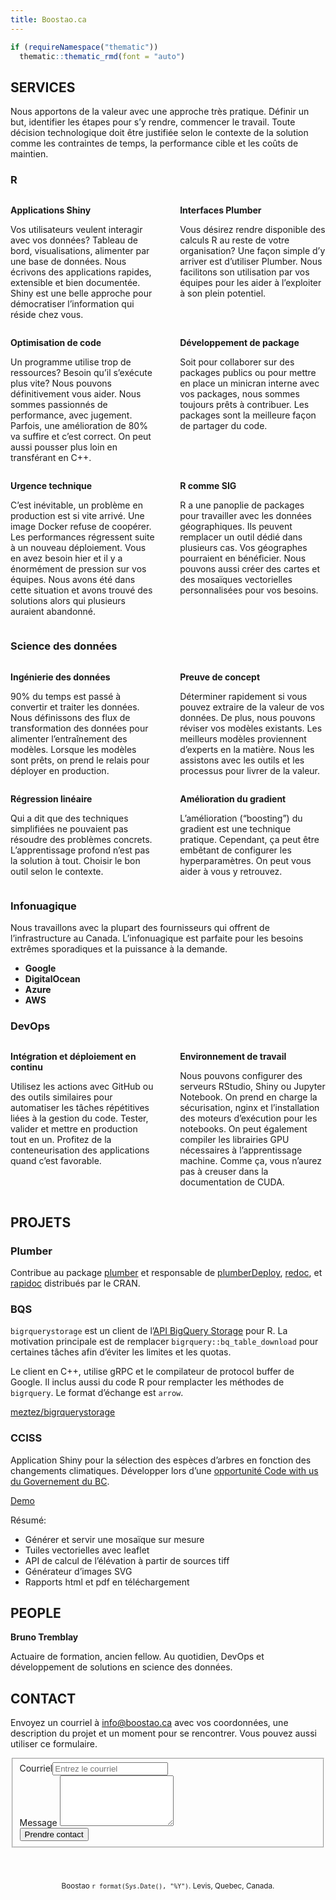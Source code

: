 ```yaml
---
title: Boostao.ca
---
```


```r
if (requireNamespace("thematic")) 
  thematic::thematic_rmd(font = "auto")
```

<style>
  .section-head h2, h6 {
     text-align:center;
     margin-top:0;
     padding-bottom:25px;
  }
  .nav-tabs {
    justify-content: center !important;
  }
  body {
    padding-bottom: 5px !important
  }
</style>

## <span class="ion ion-forward" style="transform: scale(1, -1);"></span> SERVICES {.tabset .tabset-fade .section-head}

Nous apportons de la valeur avec une approche très pratique. Définir un but, identifier les étapes pour s'y rendre, commencer le travail. Toute décision technologique doit être justifiée selon le contexte de la solution comme les contraintes de temps, la performance cible et les coûts de maintien.

### R

:::: {style="display: flex;"}
::: {style="flex:0.5;padding-right:2vw"}
**Applications Shiny** <span class="ion ion-star"></span>

Vos utilisateurs veulent interagir avec vos données? Tableau de bord, visualisations, alimenter par une base de données. Nous écrivons des applications rapides, extensible et bien documentée. Shiny est une belle approche pour démocratiser l'information qui réside chez vous. 
:::
::: {style="flex:0.5;padding-left:2vw"}
**Interfaces Plumber** <span class="ion ion-wrench"></span>

Vous désirez rendre disponible des calculs R au reste de votre organisation? Une façon simple d'y arriver est d'utiliser Plumber. Nous facilitons son utilisation par vos équipes pour les aider à l'exploiter à son plein potentiel.
:::
::::
:::: {style="display: flex;"}
::: {style="flex:0.5;padding-right:2vw"}
**Optimisation de code** <span class="ion ion-code-working"></span>

Un programme utilise trop de ressources? Besoin qu'il s'exécute plus vite? Nous pouvons définitivement vous aider. Nous sommes passionnés de performance, avec jugement. Parfois, une amélioration de 80% va suffire et c'est correct. On peut aussi pousser plus loin en transférant en C++.
:::
::: {style="flex:0.5;padding-left:2vw"}
**Développement de package** <span class="ion ion-pull-request"></span>

Soit pour collaborer sur des packages publics ou pour mettre en place un minicran interne avec vos packages, nous sommes toujours prêts à contribuer. Les packages sont la meilleure façon de partager du code.
:::
::::
:::: {style="display: flex;"}
::: {style="flex:0.5;padding-right:2vw"}
**Urgence technique** <span class="ion ion-bug"></span>

C'est inévitable, un problème en production est si vite arrivé. Une image Docker refuse de coopérer. Les performances régressent suite à un nouveau déploiement. Vous en avez besoin hier et il y a énormément de pression sur vos équipes. Nous avons été dans cette situation et avons trouvé des solutions alors qui plusieurs auraient abandonné.
:::
::: {style="flex:0.5;padding-left:2vw"}
**R comme SIG** <span class="ion ion-map"></span>

R a une panoplie de packages pour travailler avec les données géographiques. Ils peuvent remplacer un outil dédié dans plusieurs cas. Vos géographes pourraient en bénéficier. Nous pouvons aussi créer des cartes et des mosaïques vectorielles personnalisées pour vos besoins.
:::
::::

### Science des données

:::: {style="display: flex;"}
::: {style="flex:0.5;padding-right:2vw"}
**Ingénierie des données** <span class="ion ion-social-buffer"></span>

90% du temps est passé à convertir et traiter les données. Nous définissons des flux de transformation des données pour alimenter l'entraînement des modèles. Lorsque les modèles sont prêts, on prend le relais pour déployer en production.
:::
::: {style="flex:0.5;padding-left:2vw"}
**Preuve de concept** <span class="ion ion-flash"></span>

Déterminer rapidement si vous pouvez extraire de la valeur de vos données. De plus, nous pouvons réviser vos modèles existants. Les meilleurs modèles proviennent d'experts en la matière. Nous les assistons avec les outils et les processus pour livrer de la valeur.
:::
::::
:::: {style="display: flex;"}
::: {style="flex:0.5;padding-right:2vw"}
**Régression linéaire** <span class="ion ion-ios-pulse-strong"></span>

Qui a dit que des techniques simplifiées ne pouvaient pas résoudre des problèmes concrets. L'apprentissage profond n'est pas la solution à tout. Choisir le bon outil selon le contexte.
:::
::: {style="flex:0.5;padding-left:2vw"}
**Amélioration du gradient** <span class="ion ion-android-options"></span>

L'amélioration ("boosting") du gradient est une technique pratique. Cependant, ça peut être embêtant de configurer les hyperparamètres. On peut vous aider à vous y retrouvez.
:::
::::
### Infonuagique

Nous travaillons avec la plupart des fournisseurs qui offrent de l'infrastructure au Canada. L'infonuagique est parfaite pour les besoins extrêmes sporadiques et la puissance à la demande.

 - **Google**
 - **DigitalOcean**
 - **Azure**
 - **AWS**

### DevOps
:::: {style="display: flex;"}
::: {style="flex:0.5;padding-right:2vw"}
**Intégration et déploiement en continu** <span class="ion ion-loop"></span>

Utilisez les actions avec GitHub ou des outils similaires pour automatiser les tâches répétitives liées à la gestion du code. Tester, valider et mettre en production tout en un. Profitez de la conteneurisation des applications quand c'est favorable.
:::
::: {style="flex:0.5;padding-left:2vw"}
**Environnement de travail** <span class="ion ion-monitor"></span>

Nous pouvons configurer des serveurs RStudio, Shiny ou Jupyter Notebook. On prend en charge la sécurisation, nginx et l'installation des moteurs d'exécution pour les notebooks. On peut également compiler les librairies GPU nécessaires à l'apprentissage machine. Comme ça, vous n'aurez pas à creuser dans la documentation de CUDA.
:::
::::

## PROJETS <span class="ion ion-forward" style="transform: scale(-1, -1);"></span> {.tabset .tabset-fade .section-head}

### Plumber

Contribue au package [plumber](https://github.com/rstudio/plumber) et responsable de [plumberDeploy](https://github.com/meztez/plumberDeploy), [redoc](https://github.com/meztez/redoc), et [rapidoc](https://github.com/meztez/rapidoc) distribués par le CRAN.

### BQS

`bigrquerystorage` est un client de l'[API BigQuery Storage](https://cloud.google.com/bigquery/docs/reference/storage/) pour R. La motivation principale est de remplacer `bigrquery::bq_table_download` pour certaines tâches afin d'éviter les limites et les quotas.

Le client en C++, utilise gRPC et le compilateur de protocol buffer de Google. Il inclus aussi du code R pour remplacter les méthodes de `bigrquery`. Le format d'échange est `arrow`.

[meztez/bigrquerystorage](https://github.com/meztez/bigrquerystorage)

### CCISS

Application Shiny pour la sélection des espèces d'arbres en fonction des changements climatiques.
Développer lors d'une [opportunité Code with us du Governement du BC](https://digital.gov.bc.ca/marketplace/opportunities/code-with-us/f9b73f32-ca0d-4009-97b7-6bb04cb91394).

[Demo](https://neoxone.shinyapps.io/BCGOV_CCISS/)

Résumé:

 - Générer et servir une mosaïque sur mesure
 - Tuiles vectorielles avec leaflet
 - API de calcul de l'élévation à partir de sources tiff
 - Générateur d'images SVG
 - Rapports html et pdf en téléchargement

## <span class="ion ion-forward" style="transform: scale(1, -1);"></span> PEOPLE {.section-head}

**Bruno Tremblay** <a href="https://www.linkedin.com/in/bruno-tremblay-508ba9201/"><span class="ion-social-linkedin"></span></a> <a href="https://github.com/meztez"><span class="ion ion-social-github"></span></a> <a href="https://twitter.com/meztez2"><span class="ion ion-social-twitter"></span></a>

Actuaire de formation, ancien fellow. Au quotidien, DevOps et développement de solutions en science des données.

## CONTACT <span class="ion ion-forward" style="transform: scale(-1, -1);"></span> {.section-head}

Envoyez un courriel à [info@boostao.ca](mailto:info@boostao.ca) avec vos coordonnées, une description du projet et un moment pour se rencontrer. Vous pouvez aussi utiliser ce formulaire.

<form method="POST" action="https://formspree.io/f/mpzkzdov"><fieldset><div class="form-group"><label for="inputEmail">Courriel</label><input type="email" class="form-control" id="inputEmail" name="clientEmail" aria-describedby="emailClient" placeholder="Entrez le courriel"></div><div class="form-group"> <label for="clientmessage">Message</label><textarea class="form-control" id="clientmessage" name="clientmessage" rows="5"></textarea></div><button type="submit" class="btn btn-primary">Prendre contact</button></fieldset></form>
  
<div style="text-align:center; padding-top:40px;"><small>Boostao `r format(Sys.Date(), "%Y")`. Levis, Quebec, Canada.</small></div>
